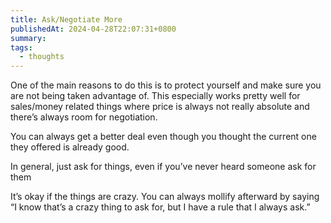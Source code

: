 ```yaml
---
title: Ask/Negotiate More
publishedAt: 2024-04-28T22:07:31+0800
summary: 
tags:
  - thoughts
---
```


One of the main reasons to do this is to protect yourself and make sure you are not being taken advantage of. This especially works pretty well for sales/money related things where price is always not really absolute and there’s always room for negotiation.

You can always get a better deal even though you thought the current one they offered is already good.

In general, just ask for things, even if you’ve never heard someone ask for them

It’s okay if the things are crazy. You can always mollify afterward by saying “I know that’s a crazy thing to ask for, but I have a rule that I always ask.”